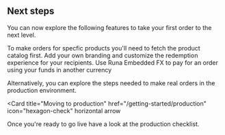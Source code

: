 ## Next steps

You can now explore the following features to take your first order to the next level.

<Columns cols={3}>
  <Card
    title="Fetch the product catalog"
    href="/features/product-catalog"
    icon="grid"
    arrow
  >
    To make orders for specfic products you'll need to fetch the product catalog
    first.
  </Card>
  <Card
    title="Customizing the payout link"
    href="/features/user-redemption-templates"
    icon="gift"
    arrow
  >
    Add your own branding and customize the redemption experience for your
    recipients.
  </Card>
  <Card
    title="Pay using a different currency"
    href="/features/embedded-fx"
    icon="money-bill-transfer"
    arrow
  >
    Use Runa Embedded FX to pay for an order using your funds in another
    currency
  </Card>
</Columns>

Alternatively, you can explore the steps needed to make real orders in the production environment.

<Card
  title="Moving to production"
  href="/getting-started/production"
  icon="hexagon-check"
  horizontal
  arrow
>
  Once you're ready to go live have a look at the production checklist.
</Card>
